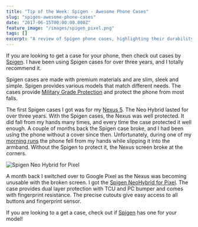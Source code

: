 ```yaml
---
title: "Tip of the Week: Spigen - Awesome Phone Cases"
slug: "spigen-awesome-phone-cases"
date: "2017-06-15T00:00:00.000Z"
feature_image: "/images/spigen_pixel.png"
tags: []
excerpt: "A review of Spigen phone cases, highlighting their durability, protection features, and why they are recommended for various phone models."
---
```


If you are looking to get a case for your phone, then check out cases by [Spigen](https://www.spigen.com/). I have been using Spigen cases for over three years, and I totally recommend it.

Spigen cases are made with premium materials and are slim, sleek and simple. Spigen provides various models that match different needs. The cases provide [Military Grade Protection](https://www.spigen.com/pages/military-grade) and protect the phone from most falls.

The first Spigen cases I got was for my [Nexus 5](__GHOST_URL__/blog/review-two-months-and-counting-android-and-nexus-5/). The Neo Hybrid lasted for over three years. With the Spigen cases, the Nexus was well protected. It did fall from my hands many times, and every time the case protected it well enough. A couple of months back the Spigen case broke, and I had been using the phone without a cover since then. Unfortunately, during one of my [morning runs](__GHOST_URL__/blog/three-months-to-a-half-marathon/) the phone fell from my hands while slipping it into the armband. Without the Spigen to protect it, the Nexus screen broke at the corners.

![Spigen Neo Hybrid for Pixel](/images/spigen_pixel.png)

A month back I switched over to Google Pixel as the Nexus was becoming unusable with the broken screen. I got the [Spigen NeoHybrid for Pixel](https://www.spigen.com/collections/pixel/products/google-pixel-case-neo-hybrid?variant=29248762049). The case provides dual layer protection with TCU and PC bumper and comes with fingerprint resistance. The precise cutouts give easy access to all buttons and fingerprint sensor.

If you are looking to a get a case, check out if [Spigen](https://www.spigen.com/) has one for your model!